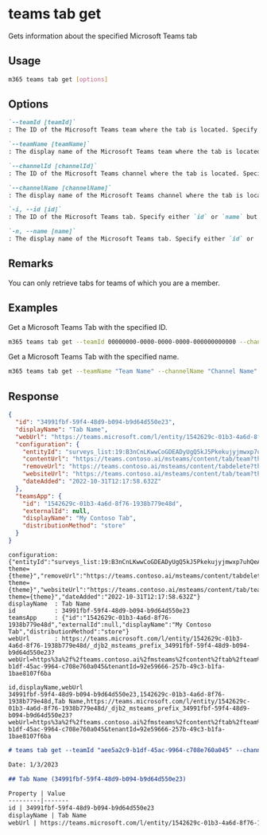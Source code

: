 
# teams tab get

Gets information about the specified Microsoft Teams tab

## Usage

```sh
m365 teams tab get [options]
```

## Options

```md definition-list
`--teamId [teamId]`
: The ID of the Microsoft Teams team where the tab is located. Specify either teamId or teamName but not both.

`--teamName [teamName]`
: The display name of the Microsoft Teams team where the tab is located. Specify either teamId or teamName but not both.

`--channelId [channelId]`
: The ID of the Microsoft Teams channel where the tab is located. Specify either channelId or channelName but not both.

`--channelName [channelName]`
: The display name of the Microsoft Teams channel where the tab is located. Specify either channelId or channelName but not both.

`-i, --id [id]`
: The ID of the Microsoft Teams tab. Specify either `id` or `name` but not both.

`-n, --name [name]`
: The display name of the Microsoft Teams tab. Specify either `id` or `name` but not both.
```

<Global />

## Remarks

You can only retrieve tabs for teams of which you are a member.

## Examples

Get a Microsoft Teams Tab with the specified ID.

```sh
m365 teams tab get --teamId 00000000-0000-0000-0000-000000000000 --channelId 19:00000000000000000000000000000000@thread.skype --id 1432c9da-8b9c-4602-9248-e0800f3e3f07
```

Get a Microsoft Teams Tab with the specified name.

```sh
m365 teams tab get --teamName "Team Name" --channelName "Channel Name" --name "Tab Name"
```

## Response

<Tabs>
  <TabItem value="JSON">

  ``` json
  {
    "id": "34991fbf-59f4-48d9-b094-b9d64d550e23",
    "displayName": "Tab Name",
    "webUrl": "https://teams.microsoft.com/l/entity/1542629c-01b3-4a6d-8f76-1938b779e48d/_djb2_msteams_prefix_34991fbf-59f4-48d9-b094-b9d64d550e23?webUrl=https%3a%2f%2fteams.contoso.ai%2fmsteams%2fcontent%2ftab%2fteam%3ftheme%3d%7btheme%7d&label=My%20Contoso%20Tab&context=%7b%0d%0a++%22canvasUrl%22%3a+%22https%3a%2f%2fteams.contoso.ai%2fmsteams%2fcontent%2ftab%2fteam%3ftheme%3d%7btheme%7d%22%2c%0d%0a++%22channelId%22%3a+%2219%3aB3nCnLKwwCoGDEADyUgQ5kJ5Pkekujyjmwxp7uhQeAE1%40thread.tacv2%22%2c%0d%0a++%22subEntityId%22%3a+null%0d%0a%7d&groupId=aee5a2c9-b1df-45ac-9964-c708e760a045&tenantId=92e59666-257b-49c3-b1fa-1bae8107f6ba",
    "configuration": {
      "entityId": "surveys_list:19:B3nCnLKwwCoGDEADyUgQ5kJ5Pkekujyjmwxp7uhQeAE1@thread.tacv2:ps67c9jyf3a30j2j5eum72",
      "contentUrl": "https://teams.contoso.ai/msteams/content/tab/team?theme={theme}",
      "removeUrl": "https://teams.contoso.ai/msteams/content/tabdelete?theme={theme}",
      "websiteUrl": "https://teams.contoso.ai/msteams/content/tab/team?theme={theme}",
      "dateAdded": "2022-10-31T12:17:58.632Z"
    },
    "teamsApp": {
      "id": "1542629c-01b3-4a6d-8f76-1938b779e48d",
      "externalId": null,
      "displayName": "My Contoso Tab",
      "distributionMethod": "store"
    }
  }
  ```

  </TabItem>
  <TabItem value="Text">

  ``` text
  configuration: {"entityId":"surveys_list:19:B3nCnLKwwCoGDEADyUgQ5kJ5Pkekujyjmwxp7uhQeAE1@thread.tacv2:ps67c9jyf3a30j2j5eum72","contentUrl":"https://teams.contoso.ai/msteams/content/tab/team?theme={theme}","removeUrl":"https://teams.contoso.ai/msteams/content/tabdelete?theme={theme}","websiteUrl":"https://teams.contoso.ai/msteams/content/tab/team?theme={theme}","dateAdded":"2022-10-31T12:17:58.632Z"}
  displayName  : Tab Name
  id           : 34991fbf-59f4-48d9-b094-b9d64d550e23
  teamsApp     : {"id":"1542629c-01b3-4a6d-8f76-1938b779e48d","externalId":null,"displayName":"My Contoso Tab","distributionMethod":"store"}
  webUrl       : https://teams.microsoft.com/l/entity/1542629c-01b3-4a6d-8f76-1938b779e48d/_djb2_msteams_prefix_34991fbf-59f4-48d9-b094-b9d64d550e23?webUrl=https%3a%2f%2fteams.contoso.ai%2fmsteams%2fcontent%2ftab%2fteam%3ftheme%3d%7btheme%7d&label=My%20Contoso%20Tab&context=%7b%0d%0a++%22canvasUrl%22%3a+%22https%3a%2f%2fteams.contoso.ai%2fmsteams%2fcontent%2ftab%2fteam%3ftheme%3d%7btheme%7d%22%2c%0d%0a++%22channelId%22%3a+%2219%3aB3nCnLKwwCoGDEADyUgQ5kJ5Pkekujyjmwxp7uhQeAE1%40thread.tacv2%22%2c%0d%0a++%22subEntityId%22%3a+null%0d%0a%7d&groupId=aee5a2c9-b1df-45ac-9964-c708e760a045&tenantId=92e59666-257b-49c3-b1fa-1bae8107f6ba
  ```

  </TabItem>
  <TabItem value="CSV">

  ``` text
  id,displayName,webUrl
  34991fbf-59f4-48d9-b094-b9d64d550e23,1542629c-01b3-4a6d-8f76-1938b779e48d,Tab Name,https://teams.microsoft.com/l/entity/1542629c-01b3-4a6d-8f76-1938b779e48d/_djb2_msteams_prefix_34991fbf-59f4-48d9-b094-b9d64d550e23?webUrl=https%3a%2f%2fteams.contoso.ai%2fmsteams%2fcontent%2ftab%2fteam%3ftheme%3d%7btheme%7d&label=My%20Contoso%20Tab&context=%7b%0d%0a++%22canvasUrl%22%3a+%22https%3a%2f%2fteams.contoso.ai%2fmsteams%2fcontent%2ftab%2fteam%3ftheme%3d%7btheme%7d%22%2c%0d%0a++%22channelId%22%3a+%2219%3aB3nCnLKwwCoGDEADyUgQ5kJ5Pkekujyjmwxp7uhQeAE1%40thread.tacv2%22%2c%0d%0a++%22subEntityId%22%3a+null%0d%0a%7d&groupId=aee5a2c9-b1df-45ac-9964-c708e760a045&tenantId=92e59666-257b-49c3-b1fa-1bae8107f6ba
  ```

  </TabItem>
  <TabItem value="Markdown">

  ```md
  # teams tab get --teamId "aee5a2c9-b1df-45ac-9964-c708e760a045" --channelId "19:B3nCnLKwwCoGDEADyUgQ5kJ5Pkekujyjmwxp7uhQeAE1@thread.tacv2" --id "34991fbf-59f4-48d9-b094-b9d64d550e23"

  Date: 1/3/2023

  ## Tab Name (34991fbf-59f4-48d9-b094-b9d64d550e23)

  Property | Value
  ---------|-------
  id | 34991fbf-59f4-48d9-b094-b9d64d550e23
  displayName | Tab Name
  webUrl | https://teams.microsoft.com/l/entity/1542629c-01b3-4a6d-8f76-1938b779e48d/_djb2_msteams_prefix_34991fbf-59f4-48d9-b094-b9d64d550e23?webUrl=https%3a%2f%2fteams.contoso.ai%2fmsteams%2fcontent%2ftab%2fteam%3ftheme%3d%7btheme%7d&label=My%20Contoso%20Tab&context=%7b%0d%0a++%22canvasUrl%22%3a+%22https%3a%2f%2fteams.contoso.ai%2fmsteams%2fcontent%2ftab%2fteam%3ftheme%3d%7btheme%7d%22%2c%0d%0a++%22channelId%22%3a+%2219%3aB3nCnLKwwCoGDEADyUgQ5kJ5Pkekujyjmwxp7uhQeAE1%40thread.tacv2%22%2c%0d%0a++%22subEntityId%22%3a+null%0d%0a%7d&groupId=aee5a2c9-b1df-45ac-9964-c708e760a045&tenantId=92e59666-257b-49c3-b1fa-1bae8107f6ba
  ```

  </TabItem>
</Tabs>
